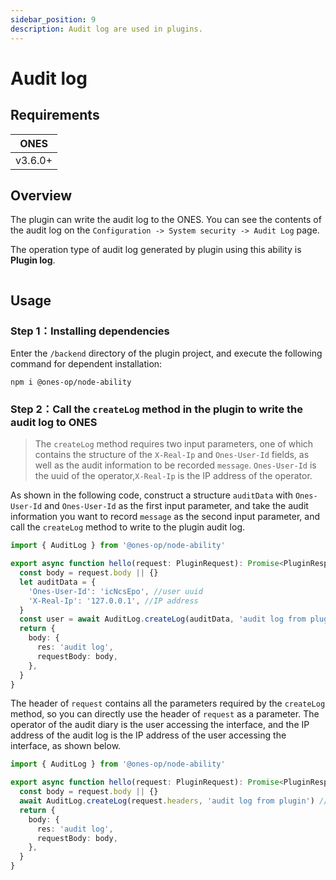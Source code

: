 ```yaml
---
sidebar_position: 9
description: Audit log are used in plugins.
---
```



# Audit log

## Requirements

| **ONES** |
| -------- |
| v3.6.0+  |

## Overview

The plugin can write the audit log to the ONES. You can see the contents of the audit log on the `Configuration -> System security -> Audit Log` page.

The operation type of audit log generated by plugin using this ability is **Plugin log**.

<Image img={auditLog1} />

## Usage

### Step 1：Installing dependencies

Enter the `/backend` directory of the plugin project, and execute the following command for dependent installation:

```shell
npm i @ones-op/node-ability
```

### Step 2：Call the `createLog` method in the plugin to write the audit log to ONES

> The `createLog` method requires two input parameters, one of which contains the structure of the `X-Real-Ip` and `Ones-User-Id` fields, as well as the audit information to be recorded `message`. `Ones-User-Id` is the uuid of the operator,`X-Real-Ip` is the IP address of the operator.

As shown in the following code, construct a structure `auditData` with `Ones-User-Id` and `Ones-User-Id` as the first input parameter, and take the audit information you want to record `message` as the second input parameter, and call the `createLog` method to write to the plugin audit log.

```typescript
import { AuditLog } from '@ones-op/node-ability'

export async function hello(request: PluginRequest): Promise<PluginResponse> {
  const body = request.body || {}
  let auditData = {
    'Ones-User-Id': 'icNcsEpo', //user uuid
    'X-Real-Ip': '127.0.0.1', //IP address
  }
  const user = await AuditLog.createLog(auditData, 'audit log from plugin') //write audit information
  return {
    body: {
      res: 'audit log',
      requestBody: body,
    },
  }
}
```

The header of `request` contains all the parameters required by the `createLog` method, so you can directly use the header of `request` as a parameter. The operator of the audit diary is the user accessing the interface, and the IP address of the audit log is the IP address of the user accessing the interface, as shown below.

```typescript
import { AuditLog } from '@ones-op/node-ability'

export async function hello(request: PluginRequest): Promise<PluginResponse> {
  const body = request.body || {}
  await AuditLog.createLog(request.headers, 'audit log from plugin') //write audit information
  return {
    body: {
      res: 'audit log',
      requestBody: body,
    },
  }
}
```
